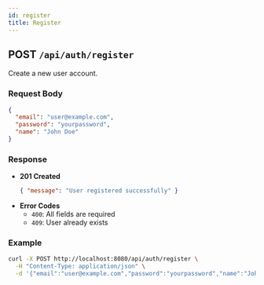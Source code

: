 ```yaml
---
id: register
title: Register
---
```


## POST `/api/auth/register`

Create a new user account.

### Request Body

```json
{
  "email": "user@example.com",
  "password": "yourpassword",
  "name": "John Doe"
}
```

### Response

- **201 Created**
  ```json
  { "message": "User registered successfully" }
  ```
- **Error Codes**
  - `400`: All fields are required
  - `409`: User already exists

### Example

```bash
curl -X POST http://localhost:8080/api/auth/register \
  -H "Content-Type: application/json" \
  -d '{"email":"user@example.com","password":"yourpassword","name":"John Doe"}'
```
